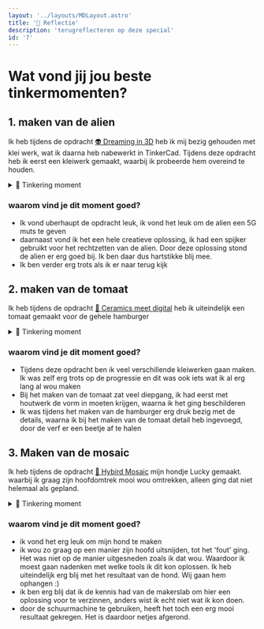 ```yaml
---
layout: '../layouts/MDLayout.astro'
title: '👀 Reflectie'
description: 'terugreflecteren op deze special'
id: '7'
---
```


# Wat vond jij jou beste tinkermomenten?
## 1. maken van de alien
Ik heb tijdens de opdracht [👽 Dreaming in 3D](../Dreaming-in-3D) heb ik mij bezig gehouden met klei werk, wat ik daarna heb nabewerkt in TinkerCad. 
Tijdens deze opdracht heb ik eerst een kleiwerk gemaakt, waarbij ik probeerde hem overeind te houden.

<details>
  <summary>🌸 Tinkering moment</summary>

  ## Stabiliteit geven aan het ontwerp
  Tijdens het maken van het ontwerp door middel van klei en andere materialen, lukte het mij niet om het model te laten staan. Hij was meerdere keren gevallen. Ik had ook verwacht dat de klei dit zou houden. Ik heb dus met verschillende methodes geprobeerd om hem te laten staan. 

  <ImageMarkdown width={frontmatter.width} src='https://github.com/user-attachments/assets/3e3330b8-45b8-4957-b291-c774faadc09c' />

  ### Welke inspiratie kreeg je van deze fout?
  * Eerst dacht ik wel dat het prima ging, door gewoon een koffiestokje tussen de torso en de onderkant te plaatsen
      * Echter ging dat niet zoals ik had verwacht, en viel het ontwerp om :(

  <ImageMarkdown width={frontmatter.width} src='https://github.com/user-attachments/assets/f481d054-0be6-488c-97e8-9148cdfbf86f' />

  Ik merkte hierbij al dat het ontwerp niet goed word ondersteund, aangezien het lichaam te zwaar is. Ik moest dus een manier vinden om het lichaam goed te laten staan. Een koffiestokje werkt hier niet goed bij. 

  ### Hoe heb jij je inspiratie ingevoegd in je werk?

  * Nadat mijn vorige idee niet werkte, had ik gekeken hoe ik hem anders kon laten staan. Dus had ik geprobeerd om er anders een kraal tussen te stoppen, aangezien deze erg veel support kan bieden.
      * Dit idee verliep al beter, maar toch niet zo goed als ik hoopte.

  <ImageMarkdown width={frontmatter.width} src='https://github.com/user-attachments/assets/285fba01-9f7f-4d65-9c13-0f9e6b7a9bff' />

  * Daarna kreeg ik het idee om niet alleen een kraal te gebruiken, maar ook spijkers in te voegen voor de stevigheid. Dit lukte uiteindelijk wel. 

  <ImageMarkdown width={frontmatter.width} src='https://github.com/user-attachments/assets/0cd16247-298f-4137-89e4-a93d210050e7' />

  <ImageMarkdown width={frontmatter.width} src='https://github.com/user-attachments/assets/25e504d2-a0c5-40dd-ad00-dbf9ce589a5c' />

  Ik vond het wel grappig om een spijker te gebruiken aangezien dit niet per se werd laten zien bij de opdracht. Dit lag er niet bij maar het ontwerp had meer ondersteuning nodig, waardoor ik dus het idee kreeg om iets met metaal te gebruiken.
</details>

### waarom vind je dit moment goed?
- Ik vond uberhaupt de opdracht leuk, ik vond het leuk om de alien een 5G muts te geven
- daarnaast vond ik het een hele creatieve oplossing, ik had een spijker gebruikt voor het rechtzetten van de alien. Door deze oplossing stond de alien er erg goed bij. Ik ben daar dus hartstikke blij mee. 
- Ik ben verder erg trots als ik er naar terug kijk

## 2. maken van de tomaat
Ik heb tijdens de opdracht [🍔 Ceramics meet digital](../Cermatics-meets-digital) heb ik uiteindelijk een tomaat gemaakt voor de gehele hamburger

<details>

<summary>🌸 Tinkering moment</summary>
## maken van de tomaat

### Wat ging er 'fout'?(=onverwachte resultaat)
tijdens het werken aan de tomaat, was ik bezig met het hout plaatsen. zodat ik een mooie afdruk kon plaatsen van de tomaat. alleen ging deze stempel in eerste instantie niet goed. dus had ik het nog een keer geprobeerd

<ImageMarkdown width={frontmatter.width} alt="Image" src="https://github.com/user-attachments/assets/dd677266-ebad-42b2-9436-f3c7db0e38b6" />
<ImageMarkdown width={frontmatter.width} alt="Image" src="https://github.com/user-attachments/assets/8e3ef6b8-f072-4df3-8463-cef20b2a4324" />

hier had ik maar èèn onderdeel van de stempel gebruikt. ze waren er namelijk als losse onderdelen uit gekomen. door alleen maar één onderdeel te gebruiken kan je de stempel niet goed plaatsen

### Wat voor inspiratie kreeg je van deze fout?


ik wou de afdruk ook goed hebben. deze bestond uit meerdere onderdelen. ik had het eerst geprobeerd per onderdeel te stempelen, alleen werkte dat niet anders. ik had hem daarna opnieuw gemaakt. waarbij ik eerst alle onderdeel van de stempel had samengebracht om het daarna aan te drukken.

### laat zien hoe jij je inspiratie heb toegepast op je werk


<ImageMarkdown src='https://github.com/user-attachments/assets/942e8688-0131-4af3-be19-33239eac3415' width={frontmatter.width} />

hier bracht ik eerst alle onderdelen van de stempel samen om deze vorm te maken


<ImageMarkdown src='https://github.com/user-attachments/assets/b31051a2-1aa8-44bf-9075-eedc84f97d3e' width={frontmatter.width} />


waaruit dit resultaat kwam 🍅

</details>

### waarom vind je dit moment goed?

* Tijdens deze opdracht ben ik veel verschillende kleiwerken gaan maken. Ik was zelf erg trots op de progressie en dit was ook iets wat ik al erg lang al wou maken
* Bij het maken van de tomaat zat veel diepgang, ik had eerst met houtwerk de vorm in moeten krijgen, waarna ik het ging beschilderen
* Ik was tijdens het maken van de hamburger erg druk bezig met de details, waarna ik bij het maken van de tomaat detail heb ingevoegd, door de verf er een beetje af te halen



## 3. Maken van de mosaic
Ik heb tijdens de opdracht [🐶 Hybird Mosaic](../hybird-mosaic) mijn hondje Lucky gemaakt. waarbij ik graag zijn hoofdomtrek mooi wou omtrekken, alleen ging dat niet helemaal als gepland.

<details>

<summary>🌸 Tinkering moment</summary>



## uitsnijden van het hoofd

nadat ik bijna klaar was, wou ik nog iets met de overgebleven achtergrond. Er was namelijk nog veel ruimte vrij. een klasgenoot van mij had me ook geïnspireerd om eromheen uit te snijden. 

### Wat ging er fout (=onverwachte resultaat)
ik had bedacht om met de lijnzaag te beginnen en te kijken wat er gebeurd

<ImageMarkdown  alt="Image" src="https://github.com/user-attachments/assets/dba1d31e-2815-4c4c-a822-e6878c48f34e" width={frontmatter.width} height={frontmatter.height} />
<ImageMarkdown  alt="Image" src="https://github.com/user-attachments/assets/b1a45aca-6990-49e6-b79d-1503322ba579" width={frontmatter.width} height={frontmatter.height} />

het lukte me niet om het uit te snijden zoals ik dat wou. ik wou namelijk een soort omtrek maken, dus dat het mooi om de vorm gevormd zou worden. 

### wat voor inspiratie krijg je van deze fout? 
ik was aan het kijken hoe ik dit kon oplossen. Mijn eerste idee om was om het te laseren, maar dan zou ik erg precies te werk moeten gaan. 

<ImageMarkdown  alt="Image" src="https://github.com/user-attachments/assets/c8629bcf-3163-482b-98df-1c07584c017a" width={frontmatter.width} height={frontmatter.height} />

dus nadat ik nog even had nagedacht, was het een goed idee om met een schuurmachine te werk te gaan en het mooie afrondingen te geven. 

### laat zien hoe jij je inspiratie toepast op je werk

<ImageMarkdown  alt="Image" src="https://github.com/user-attachments/assets/bf4ddb39-593d-432c-8b3d-6725c0060eaf" width={frontmatter.width} height={frontmatter.height} />
<ImageMarkdown  alt="Image" src="https://github.com/user-attachments/assets/539ad0c5-f50f-421e-8f05-8a4dc95142fe" width={frontmatter.width} height={frontmatter.height} />

hier ging ik het werk schuren

<ImageMarkdown src='https://github.com/user-attachments/assets/5ecb959f-1df0-4992-bea3-bcdf33420cae' width={frontmatter.width} height={frontmatter.height} />

uiteindelijk kwam het er zo uit te zien!
</details>

### waarom vind je dit moment goed?
* ik vond het erg leuk om mijn hond te maken
* ik wou zo graag op een manier zijn hoofd uitsnijden, tot het 'fout' ging. Het was niet op de manier uitgesneden zoals ik dat wou. Waardoor ik moest gaan nadenken met welke tools ik dit kon oplossen. Ik heb uiteindelijk erg blij met het resultaat van de hond. Wij gaan hem ophangen :)
* ik ben erg blij dat ik de kennis had van de makerslab om hier een oplossing voor te verzinnen, anders wist ik echt niet wat ik kon doen.
* door de schuurmachine te gebruiken, heeft het toch een erg mooi resultaat gekregen. Het is daardoor netjes afgerond.
